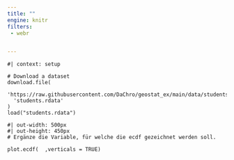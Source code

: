 ```yaml
---
title: ""
engine: knitr
filters:
 - webr


---
```


```webr-r

#| context: setup

# Download a dataset
download.file(
  'https://raw.githubusercontent.com/DaChro/geostat_ex/main/data/students.rdata',
  'students.rdata'
)
load("students.rdata")

```

```webr-r
#| out-width: 500px
#| out-height: 450px
# Ergänze die Variable, für welche die ecdf gezeichnet werden soll.

plot.ecdf(  ,verticals = TRUE)
```
